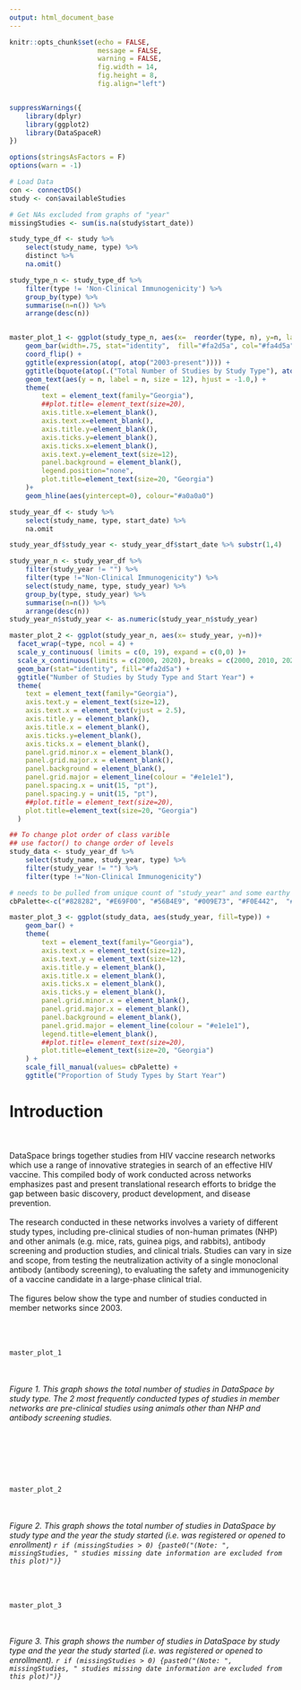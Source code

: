 ```yaml
---
output: html_document_base
---
```


<link rel="stylesheet" type="text/css" href="../../_webdav/CAVD/@files/CAVD-DataSpace-Reports/dependencies/css/learn_report_margins.css">

```r
knitr::opts_chunk$set(echo = FALSE, 
                      message = FALSE, 
                      warning = FALSE,
                      fig.width = 14, 
                      fig.height = 8, 
                      fig.align="left")


suppressWarnings({
    library(dplyr)
    library(ggplot2)
    library(DataSpaceR)
}) 

options(stringsAsFactors = F)
options(warn = -1)

# Load Data
con <- connectDS()
study <- con$availableStudies

# Get NAs excluded from graphs of "year"
missingStudies <- sum(is.na(study$start_date))

```

```r

study_type_df <- study %>% 
    select(study_name, type) %>% 
    distinct %>% 
    na.omit()

study_type_n <- study_type_df %>% 
    filter(type != 'Non-Clinical Immunogenicity') %>%
    group_by(type) %>%  
    summarise(n=n()) %>% 
    arrange(desc(n))


master_plot_1 <- ggplot(study_type_n, aes(x=  reorder(type, n), y=n, label = n)) +
    geom_bar(width=.75, stat="identity",  fill="#fa2d5a", col="#fa4d5a",) +
    coord_flip() +
    ggtitle(expression(atop(, atop("2003-present")))) + 
    ggtitle(bquote(atop(.("Total Number of Studies by Study Type"), atop(.("2003-present"), "")))) +
    geom_text(aes(y = n, label = n, size = 12), hjust = -1.0,) + 
    theme(
        text = element_text(family="Georgia"),
        ##plot.title= element_text(size=20),
        axis.title.x=element_blank(),
        axis.text.x=element_blank(),
        axis.title.y=element_blank(),
        axis.ticks.y=element_blank(),
        axis.ticks.x=element_blank(),
        axis.text.y=element_text(size=12), 
        panel.background = element_blank(),
        legend.position="none",
        plot.title=element_text(size=20, "Georgia")
    )+ 
    geom_hline(aes(yintercept=0), colour="#a0a0a0") 

```

```r

study_year_df <- study %>% 
    select(study_name, type, start_date) %>% 
    na.omit

study_year_df$study_year <- study_year_df$start_date %>% substr(1,4)

study_year_n <- study_year_df %>% 
    filter(study_year != "") %>%
    filter(type !="Non-Clinical Immunogenicity") %>%
    select(study_name, type, study_year) %>%
    group_by(type, study_year) %>% 
    summarise(n=n()) %>% 
    arrange(desc(n)) 
study_year_n$study_year <- as.numeric(study_year_n$study_year)

master_plot_2 <- ggplot(study_year_n, aes(x= study_year, y=n))+
  facet_wrap(~type, ncol = 4) + 
  scale_y_continuous( limits = c(0, 19), expand = c(0,0) )+
  scale_x_continuous(limits = c(2000, 2020), breaks = c(2000, 2010, 2020), labels = c("2000", "2010", "2020"), expand = c(0.1, 0.1)) +
  geom_bar(stat="identity", fill="#fa2d5a") + 
  ggtitle("Number of Studies by Study Type and Start Year") + 
  theme(
    text = element_text(family="Georgia"),
    axis.text.y = element_text(size=12),
    axis.text.x = element_text(vjust = 2.5),
    axis.title.y = element_blank(),
    axis.title.x = element_blank(),
    axis.ticks.y=element_blank(),
    axis.ticks.x = element_blank(),
    panel.grid.minor.x = element_blank(),
    panel.grid.major.x = element_blank(),
    panel.background = element_blank(),
    panel.grid.major = element_line(colour = "#e1e1e1"),
    panel.spacing.x = unit(15, "pt"),
    panel.spacing.y = unit(15, "pt"),
    ##plot.title = element_text(size=20),
    plot.title=element_text(size=20, "Georgia")
  )

```

```r

## To change plot order of class varible
## use factor() to change order of levels
study_data <- study_year_df %>%
    select(study_name, study_year, type) %>%
    filter(study_year != "") %>%
    filter(type !="Non-Clinical Immunogenicity") 

# needs to be pulled from unique count of "study_year" and some earthy pallette
cbPalette<-c("#828282", "#E69F00", "#56B4E9", "#009E73", "#F0E442",  "#0072B2", "#FFB091", "#D55E00", "#CC79A7", "#84A934")

master_plot_3 <- ggplot(study_data, aes(study_year, fill=type)) +
    geom_bar() +
    theme(
        text = element_text(family="Georgia"),
        axis.text.x = element_text(size=12),
        axis.text.y = element_text(size=12),
        axis.title.y = element_blank(),
        axis.title.x = element_blank(),
        axis.ticks.x = element_blank(),
        axis.ticks.y = element_blank(),
        panel.grid.minor.x = element_blank(),
        panel.grid.major.x = element_blank(),
        panel.background = element_blank(),
        panel.grid.major = element_line(colour = "#e1e1e1"),
        legend.title=element_blank(),
        ##plot.title= element_text(size=20),
        plot.title=element_text(size=20, "Georgia")
    ) +
    scale_fill_manual(values= cbPalette) +
    ggtitle("Proportion of Study Types by Start Year")
```

# Introduction
<br><br>
DataSpace brings together studies from HIV vaccine research networks which use a range of innovative strategies in search of an effective HIV vaccine. This compiled body of work conducted across networks emphasizes past and present translational research efforts to bridge the gap between basic discovery, product development, and disease prevention. 
<br><br>
The research conducted in these networks involves a variety of different study types, including pre-clinical studies of non-human primates (NHP) and other animals (e.g. mice, rats, guinea pigs, and rabbits), antibody screening and production studies, and clinical trials. Studies can vary in size and scope, from testing the neutralization activity of a single monoclonal antibody (antibody screening), to evaluating the safety and immunogenicity of a vaccine candidate in a large-phase clinical trial. 
<br><br>
The figures below show the type and number of studies conducted in member networks since 2003.
<br><br><br><br>


```r
master_plot_1
```
<br><br>
*Figure 1. This graph shows the total number of studies in DataSpace by study type. The 2 most frequently conducted types of studies in member networks are pre-clinical studies using animals other than NHP and antibody screening studies. * 
<br><br><br><br>


<br><br>   
```r
master_plot_2
```
<br><br>
*Figure 2. This graph shows the total number of studies in DataSpace by study type and the year the study started (i.e. was registered or opened to enrollment) `r if (missingStudies > 0) {paste0("(Note: ", missingStudies, " studies missing date information are excluded from this plot)")}`*
<br><br><br><br>

```r
master_plot_3   
```
<br><br>
*Figure 3. This graph shows the number of studies in DataSpace by study type and the year the study started (i.e. was registered or opened to enrollment). `r if (missingStudies > 0) {paste0("(Note: ", missingStudies, " studies missing date information are excluded from this plot)")}`*
<br><br><br><br>
